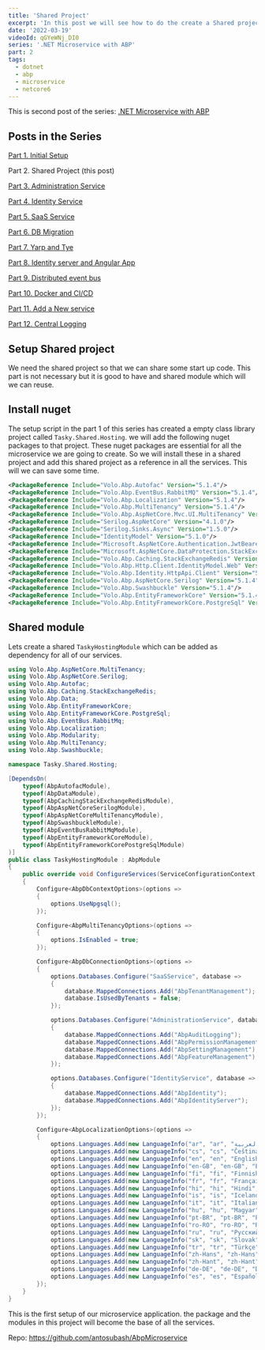 ```yaml
---
title: 'Shared Project'
excerpt: 'In this post we will see how to do the create a Shared project which will be used by all services'
date: '2022-03-19'
videoId: qGYeWNj_DI0
series: '.NET Microservice with ABP'
part: 2
tags:
  - dotnet
  - abp
  - microservice
  - netcore6
---
```


This is second post of the series: [.NET Microservice with ABP](/posts/abp-microservice-series)

## Posts in the Series

[Part 1. Initial Setup](/posts/netcore-microservice-with-abp-init-part-1)

Part 2. Shared Project (this post)

[Part 3. Administration Service](/posts/netcore-microservice-with-abp-administration-services-part-3)

[Part 4. Identity Service](/posts/netcore-microservice-with-abp-identity-services-part-4)

[Part 5. SaaS Service](/posts/netcore-microservice-with-abp-saas-services-part-5)

[Part 6. DB Migration](/posts/netcore-microservice-with-abp-db-migration-part-6)

[Part 7. Yarp and Tye](/posts/netcore-microservice-with-abp-yarp-and-tye-part-7)

[Part 8. Identity server and Angular App](/posts/netcore-microservice-with-abp-identity-server-and-angular-part-8)

[Part 9. Distributed event bus](/posts/netcore-microservice-with-abp-distributed-event-bus-part-9)

[Part 10. Docker and CI/CD](/posts/netcore-microservice-with-abp-docker-and-ci-cd-part-10)

[Part 11. Add a New service](/posts/netcore-microservice-with-abp-add-new-service-part-11)

[Part 12. Central Logging](/posts/netcore-microservice-with-abp-add-central-logging-part-12)

<TOCInline toc={props.toc} asDisclosure />

## Setup Shared project

We need the shared project so that we can share some start up code. This part is not necessary but it is good to have and shared module which will we can reuse.

## Install nuget

The setup script in the part 1 of this series has created a empty class library project called `Tasky.Shared.Hosting`. we will add the following nuget packages to that project. These nuget packages are essential for all the microservice we are going to create. So we will install these in a shared project and add this shared project as a reference in all the services. This will we can save some time.

```xml
<PackageReference Include="Volo.Abp.Autofac" Version="5.1.4"/>
<PackageReference Include="Volo.Abp.EventBus.RabbitMQ" Version="5.1.4"/>
<PackageReference Include="Volo.Abp.Localization" Version="5.1.4"/>
<PackageReference Include="Volo.Abp.MultiTenancy" Version="5.1.4"/>
<PackageReference Include="Volo.Abp.AspNetCore.Mvc.UI.MultiTenancy" Version="5.1.4"/>
<PackageReference Include="Serilog.AspNetCore" Version="4.1.0"/>
<PackageReference Include="Serilog.Sinks.Async" Version="1.5.0"/>
<PackageReference Include="IdentityModel" Version="5.1.0"/>
<PackageReference Include="Microsoft.AspNetCore.Authentication.JwtBearer" Version="6.0.0"/>
<PackageReference Include="Microsoft.AspNetCore.DataProtection.StackExchangeRedis" Version="6.0.0"/>
<PackageReference Include="Volo.Abp.Caching.StackExchangeRedis" Version="5.1.4"/>
<PackageReference Include="Volo.Abp.Http.Client.IdentityModel.Web" Version="5.1.4"/>
<PackageReference Include="Volo.Abp.Identity.HttpApi.Client" Version="5.1.4"/>
<PackageReference Include="Volo.Abp.AspNetCore.Serilog" Version="5.1.4"/>
<PackageReference Include="Volo.Abp.Swashbuckle" Version="5.1.4"/>
<PackageReference Include="Volo.Abp.EntityFrameworkCore" Version="5.1.4"/>
<PackageReference Include="Volo.Abp.EntityFrameworkCore.PostgreSql" Version="5.1.4"/>
```

## Shared module

Lets create a shared `TaskyHostingModule` which can be added as dependency for all of our services.

```cs
using Volo.Abp.AspNetCore.MultiTenancy;
using Volo.Abp.AspNetCore.Serilog;
using Volo.Abp.Autofac;
using Volo.Abp.Caching.StackExchangeRedis;
using Volo.Abp.Data;
using Volo.Abp.EntityFrameworkCore;
using Volo.Abp.EntityFrameworkCore.PostgreSql;
using Volo.Abp.EventBus.RabbitMq;
using Volo.Abp.Localization;
using Volo.Abp.Modularity;
using Volo.Abp.MultiTenancy;
using Volo.Abp.Swashbuckle;

namespace Tasky.Shared.Hosting;

[DependsOn(
    typeof(AbpAutofacModule),
    typeof(AbpDataModule),
    typeof(AbpCachingStackExchangeRedisModule),
    typeof(AbpAspNetCoreSerilogModule),
    typeof(AbpAspNetCoreMultiTenancyModule),
    typeof(AbpSwashbuckleModule),
    typeof(AbpEventBusRabbitMqModule),
    typeof(AbpEntityFrameworkCoreModule),
    typeof(AbpEntityFrameworkCorePostgreSqlModule)
)]
public class TaskyHostingModule : AbpModule
{
    public override void ConfigureServices(ServiceConfigurationContext context)
    {
        Configure<AbpDbContextOptions>(options =>
        {
            options.UseNpgsql();
        });

        Configure<AbpMultiTenancyOptions>(options =>
        {
            options.IsEnabled = true;
        });

        Configure<AbpDbConnectionOptions>(options =>
        {
            options.Databases.Configure("SaaSService", database =>
            {
                database.MappedConnections.Add("AbpTenantManagement");
                database.IsUsedByTenants = false;
            });

            options.Databases.Configure("AdministrationService", database =>
            {
                database.MappedConnections.Add("AbpAuditLogging");
                database.MappedConnections.Add("AbpPermissionManagement");
                database.MappedConnections.Add("AbpSettingManagement");
                database.MappedConnections.Add("AbpFeatureManagement");
            });

            options.Databases.Configure("IdentityService", database =>
            {
                database.MappedConnections.Add("AbpIdentity");
                database.MappedConnections.Add("AbpIdentityServer");
            });
        });

        Configure<AbpLocalizationOptions>(options =>
        {
            options.Languages.Add(new LanguageInfo("ar", "ar", "العربية"));
            options.Languages.Add(new LanguageInfo("cs", "cs", "Čeština"));
            options.Languages.Add(new LanguageInfo("en", "en", "English"));
            options.Languages.Add(new LanguageInfo("en-GB", "en-GB", "English (UK)"));
            options.Languages.Add(new LanguageInfo("fi", "fi", "Finnish"));
            options.Languages.Add(new LanguageInfo("fr", "fr", "Français"));
            options.Languages.Add(new LanguageInfo("hi", "hi", "Hindi", "in"));
            options.Languages.Add(new LanguageInfo("is", "is", "Icelandic", "is"));
            options.Languages.Add(new LanguageInfo("it", "it", "Italiano", "it"));
            options.Languages.Add(new LanguageInfo("hu", "hu", "Magyar"));
            options.Languages.Add(new LanguageInfo("pt-BR", "pt-BR", "Português"));
            options.Languages.Add(new LanguageInfo("ro-RO", "ro-RO", "Română"));
            options.Languages.Add(new LanguageInfo("ru", "ru", "Русский"));
            options.Languages.Add(new LanguageInfo("sk", "sk", "Slovak"));
            options.Languages.Add(new LanguageInfo("tr", "tr", "Türkçe"));
            options.Languages.Add(new LanguageInfo("zh-Hans", "zh-Hans", "简体中文"));
            options.Languages.Add(new LanguageInfo("zh-Hant", "zh-Hant", "繁體中文"));
            options.Languages.Add(new LanguageInfo("de-DE", "de-DE", "Deutsch"));
            options.Languages.Add(new LanguageInfo("es", "es", "Español"));
        });
    }
}
```

This is the first setup of our microservice application. the package and the modules in this project will become the base of all the services.

Repo: https://github.com/antosubash/AbpMicroservice
